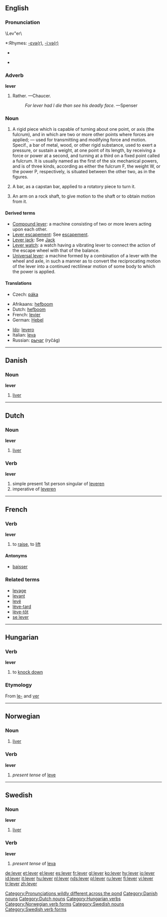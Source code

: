 ==English==

===Pronunciation===
\Lev"er\
*:Rhymes: [[Rhymes:English:-ɛvə(r)|-ɛvə(r)]], [[Rhymes:English:-iːvə(r)|-iːvə(r)]]
* {{audio|en-uk-lever.ogg|Audio (UK)}}
[[Category:Pronunciations wildly different across the pond]]
*{{audio|II_US_lever.ogg‎|Audio (US)}}

===Adverb===
'''lever'''

# {{obsolete}} Rather. &mdash;Chaucer.
#:''For lever had I die than see his deadly face.'' &mdash;Spenser

===Noun===
{{en-noun}}

# {{mechanics}} A rigid piece which is capable of turning about one point, or axis (the fulcrum), and in which are two or more other points where forces are applied; &mdash; used for transmitting and modifying force and motion. Specif., a  bar of metal, wood, or other rigid substance, used to exert a pressure, or sustain a weight, at one point of its length, by receiving a force or power at a second, and turning at a third on a fixed point called a fulcrum. It is usually named as the first of the six mechanical powers, and is of three kinds, according as either the fulcrum F, the weight W, or the power P, respectively, is situated between the other two, as in the figures.
# {{mechanics}} A bar, as a capstan bar, applied to a rotatory piece to turn it.
# {{mechanics}} An arm on a rock shaft, to give motion to the shaft or to obtain motion from it.

====Derived terms====
*[[Compound lever]]: a machine consisting of two or more levers acting upon each other.
*[[Lever escapement]]: See [[escapement]].
*[[Lever jack]]: See [[Jack]]
*[[Lever watch]]: a watch having a vibrating lever to connect the action of the escape wheel with that of the balance.
*[[Universal lever]]: a machine formed by a combination of a lever with the wheel and axle, in such a manner as to convert the reciprocating motion of the lever into a continued rectilinear motion of some body to which the power is applied.

====Translations====
{{trans-top|rigid thing turning about an axis, used for transmitting and modifying force and motion}}
*Czech: [[páka]] {{f}}
{{trans-mid}}
{{trans-bottom}}

{{top}}
*Afrikaans: [[hefboom]]
*Dutch: [[hefboom]] {{m}}
*French: [[levier]] {{m}}
*German: [[Hebel]] {{m}}
{{mid}}
*[[Ido]]: [[levero]]
*Italian: [[leva]] {{f}}
*Russian: [[рычаг]] (ryčág) {{m}}
{{bottom}}

----

==Danish==

===Noun===
'''lever'''

#[[liver]]

[[Category:Danish nouns]]


----

==Dutch==

===Noun===
'''lever'''

#[[liver]]

===Verb===
'''lever'''

# simple present 1st person singular of [[leveren]]
# imperative of [[leveren]]

[[Category:Dutch nouns]]


----

==French==
===Verb===
'''lever'''

# to [[raise]], to [[lift]]

====Antonyms====
*[[baisser]]

===Related terms===
*[[levage]]
*[[levant]]
*[[levé]]
*[[lève-tard]]
*[[lève-tôt]]
*[[se lever]]

----

==Hungarian==

===Verb===
'''lever'''

#to [[knock down]]

===Etymology===
From [[le-]] and [[ver]]

[[Category:Hungarian verbs]]


----

==Norwegian==
===Noun===
{{no-noun-m2}}
#[[liver]]
===Verb===
[[Category:Norwegian verb forms]]
'''lever'''
#''present tense'' of [[leve]]


----

==Swedish==
{{sv-noun|gender=Common|lever|levern|levrar|levrarna|levers|leverns|levrars|levrarnas}}
===Noun===
'''lever''' 

#[[liver]]

===Verb===
'''lever'''

#''present tense'' of [[leva]]

[[Category:Swedish nouns]]
[[Category:Swedish verb forms]]

[[de:lever]]
[[et:lever]]
[[el:lever]]
[[es:lever]]
[[fr:lever]]
[[gl:lever]]
[[ko:lever]]
[[hy:lever]]
[[io:lever]]
[[id:lever]]
[[it:lever]]
[[hu:lever]]
[[nl:lever]]
[[nds:lever]]
[[pl:lever]]
[[ru:lever]]
[[fi:lever]]
[[vi:lever]]
[[tr:lever]]
[[zh:lever]]